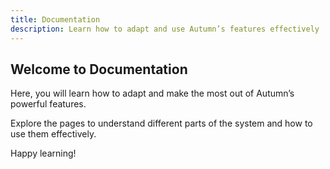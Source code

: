 ```yaml
---
title: Documentation
description: Learn how to adapt and use Autumn’s features effectively
---
```


## Welcome to Documentation

Here, you will learn how to adapt and make the most out of Autumn’s powerful features.

Explore the pages to understand different parts of the system and how to use them effectively.

Happy learning!
